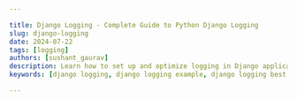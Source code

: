 ```yaml
---

title: Django Logging - Complete Guide to Python Django Logging
slug: django-logging
date: 2024-07-22
tags: [logging]
authors: [sushant_gaurav]
description: Learn how to set up and optimize logging in Django applications. Discover configurations, best practices, and advanced techniques for effective logging and monitoring.
keywords: [django logging, django logging example, django logging best practices, django logging to file, django logging formatter]

---
```


<head>
<script
  type="application/ld+json"
  dangerouslySetInnerHTML={{ __html: JSON.stringify({
    "@context": "https://schema.org",
    "@type": "TechArticle",
    "headline": "Django Logging - Complete Guide to Python Django Logging",
    "alternativeHeadline": "Master Django logging - Learn setup, configuration, and advanced features for efficient, structured logging",
    "author": {
      "@type": "Person",
      "name": "Sushant Gaurav"
    },
    "publisher": {
      "@type": "Organization",
      "name": "SigNoz",
      "logo": {
        "@type": "ImageObject",
        "url": "https://signoz.io/img/SigNozLogo-orange.svg"
      }
    },
    "datePublished": "2024-07-22T00:00:00Z",
    "dateModified": "2024-07-22T00:00:00Z",
    "mainEntityOfPage": {
      "@type": "WebPage",
      "@id": "https://signoz.io/guides/django-logging/"
    },
    "description": "Learn how to set up and optimize logging in Django applications. Discover configurations, best practices, and advanced techniques for effective logging and monitoring.",
    "keywords": "django logging, django logging example, django logging best practices, django logging to file, django logging formatter",
    "articleSection": "Technology",
    "inLanguage": "en",
    "isPartOf": {
      "@type": "Blog",
      "name": "SigNoz Blog",
      "url": "https://signoz.io/blog/"
    },
    "about": [
      {
        "@type": "Thing",
        "name": "Django Logging",
        "description": "A comprehensive guide to logging in Django applications"
      },
      {
        "@type": "Thing",
        "name": "Python",
        "description": "A high-level programming language"
      },
      {
        "@type": "Thing",
        "name": "Logging",
        "description": "The process of recording application events and errors"
      }
    ],
    "mentions": [
      {
        "@type": "SoftwareApplication",
        "name": "Django",
        "applicationCategory": "Web Framework"
      },
      {
        "@type": "SoftwareApplication",
        "name": "SigNoz",
        "applicationCategory": "Observability Platform"
      }
    ],
    "mainEntity": {
      "@type": "FAQPage",
      "mainEntity": [
        {
          "@type": "Question",
          "name": "What is Django Logging?",
          "acceptedAnswer": {
            "@type": "Answer",
            "text": "Django Logging is a mechanism provided by the Django module to record events and errors during the execution of a web application."
          }
        },
        {
          "@type": "Question",
          "name": "How do I log messages at different severity levels in Django?",
          "acceptedAnswer": {
            "@type": "Answer",
            "text": "We can use logger methods like logger.debug(), logger.info(), logger.warning(), logger.error(), and logger.critical() to log different severity levels in Django."
          }
        },
        {
          "@type": "Question",
          "name": "How do I set up different logging handlers in Django?",
          "acceptedAnswer": {
            "@type": "Answer",
            "text": "Define handlers in the LOGGING configuration in settings.py and assign them to loggers."
          }
        },
        {
          "@type": "Question",
          "name": "How do I log database queries in Django?",
          "acceptedAnswer": {
            "@type": "Answer",
            "text": "We can enable the Django django.db.backends logger in the LOGGING configuration to log database queries in the Django application."
          }
        },
        {
          "@type": "Question",
          "name": "How do I log errors and exceptions in Django?",
          "acceptedAnswer": {
            "@type": "Answer",
            "text": "We can use the logger.error() and logger.exception() methods to capture and log exceptions in the Django application."
          }
        },
        {
          "@type": "Question",
          "name": "How do I filter logs by severity or other criteria in Django?",
          "acceptedAnswer": {
            "@type": "Answer",
            "text": "We can use the logging filters in the LOGGING configuration to include or exclude specific log messages."
          }
        },
        {
          "@type": "Question",
          "name": "How do I use Django logging with third-party libraries?",
          "acceptedAnswer": {
            "@type": "Answer",
            "text": "We can configure logging for third-party libraries by including their loggers in the LOGGING configuration."
          }
        },
        {
          "@type": "Question",
          "name": "How do I benchmark the performance of logging in Django?",
          "acceptedAnswer": {
            "@type": "Answer",
            "text": "We can use performance logging middleware and third-party tools like SigNoz to measure and analyze the impact of logging in our application."
          }
        },
        {
          "@type": "Question",
          "name": "Where can I find the documentation and examples for Django logging?",
          "acceptedAnswer": {
            "@type": "Answer",
            "text": "Refer to the official Django documentation and various online guides, articles, and tutorials for good examples and explanations."
          }
        }
      ]
    },
    "tutorial": {
      "@type": "HowTo",
      "name": "How to Use Django Logging",
      "step": [
        {
          "@type": "HowToStep",
          "name": "Install Django",
          "text": "Install Django using pip: pip install django"
        },
        {
          "@type": "HowToStep",
          "name": "Create a Django Project",
          "text": "Create a new Django project using django-admin startproject myproject"
        },
        {
          "@type": "HowToStep",
          "name": "Configure Logging in settings.py",
          "text": "Update the LOGGING configuration in settings.py to set up logging"
        },
        {
          "@type": "HowToStep",
          "name": "Import and Use Logging",
          "text": "Import the logging module and use it in your Django views or models"
        },
        {
          "@type": "HowToStep",
          "name": "Set Up File Handlers",
          "text": "Configure file handlers in settings.py to direct logs to files"
        },
        {
          "@type": "HowToStep",
          "name": "Implement Rotating File Handlers",
          "text": "Use RotatingFileHandler to manage log file sizes and backups"
        },
        {
          "@type": "HowToStep",
          "name": "Log Requests and Responses in Middleware",
          "text": "Create custom middleware to log request and response data"
        }
      ]
    }
  }) }}
/>
</head>

In web applications, logging is quite important as it helps in monitoring and debugging our application. Django is a popular web framework of Python that provides us with a lot of robust logging capabilities which can help the developers to keep track of application behaviour and issues.

Django projects sometimes become a bit lengthy and complicated so logging in Django projects becomes crucial for identifying and resolving errors, analyzing user actions, and maintaining application health. In this article/ guide, we will be exploring the Django logging features, configuration options, and Django logging best practices.

## Getting Started with Django Logging

Let us get started by first setting up the Django project and then learning the basic and advanced configurations of logging. We also be taking a Django logging example for more clarity.

### Setting Up a Django Project

Before diving into the logging details and configurations, let us first set up a basic Django project. So, if Django is already installed on your system then you are good to go but if you have not installed Django yet, you can do so easily using `pip` utility:

```
pip install django
```

For a quick refresh of the memory, Django is a high-level Python web framework. Django provides numerous built-in features like an ORM, authentication, and an admin interface, making it an ideal choice for quickly and efficiently developing complex, database-driven websites. It promotes the reuse of code and best practices as well.

Let us now move on to create a new Django project and navigate into its directory using the `django-admin` command and `cd` command:

```
django-admin startproject myproject
cd myproject
```

Here, `myproject` is the name of our Django project directory.

### Basic Logging Configuration in Django

Django utilized Python's built-in logging module to perform system-wide logging. We can configure the logging of our Django application in the `settings.py` file.

To learn about Logging in Python in more detail, you can click [here](https://signoz.io/guides/logging-in-python/).

### Using the `settings.py` File

We need to update some basic configurations in the `settings.py` file so that it can log the errors to the console.

The location of the `setting.py` file is inside the `myproject` directory.

```python
# myproject/settings.py

import os

LOGGING = {
    'version': 1,
    'disable_existing_loggers': False,
    'handlers': {
        'console': {
            'level': 'DEBUG',
            'class': 'logging.StreamHandler',
        },
    },
    'loggers': {
        'django': {
            'handlers': ['console'],
            'level': os.getenv('DJANGO_LOG_LEVEL', 'DEBUG'),
        },
    },
}
```

Explanation:

- `version`: Using version, we are specifying the version of the logging configuration schema. `1` is the current version.
- `disable_existing_loggers`: It keeps the existing loggers enabled (hence set to `False`).
- `handlers`: Handlers are used to define how log messages are handled. The `console` handler directs messages to the console with a logging level of `DEBUG` and uses `logging.StreamHandler` to stream the logs. We can change the logging level here as well according to the use case.
- `loggers`: It specifies the loggers. The Django logger:
    - It uses the `console` handler which is defined earlier.
    - It sets its logging level to the value of the `DJANGO_LOG_LEVEL` environment variable, with the default value of `DEBUG` if the variable is not set.

This simple yet effective setup ensures that all log messages from our Django application are sent to the console.

### Importing the Logging Module

Now after setting up the `setting.py` file, we can start logging messages by importing the logging module into the Django views, models, or any other part of the project. To import logging into the Django project, we just need to import the module and configure it as:

```python
import logging

logger = logging.getLogger(__name__)
```

## Configuring Django Logging

Let us now learn to configure the Django logging.

### Default Logging Configuration

We can utilize the Logging module of Python for logging and debugging our application but Django also comes with a default logging configuration which can help to log warnings and errors to the console quite easily.

We can use the Django logging or default logging configuration for development but it usually needs enhancement for production-related usage.

### Custom Logging Configuration

We should customize the logging configuration as per our needs and as per the project's use case. So, let us now see how we can customize the configuration.

Creating a Custom Logging Configuration

First start by customizing the configuration to the `settings.py` file (adding custom configuration):

```python
# myproject/settings.py

LOGGING = {
    'version': 1,
    'disable_existing_loggers': False,
    'formatters': {
        'verbose': {
            'format': '{levelname} {asctime} {module} {message}',
            'style': '{',
        },
        'simple': {
            'format': '{levelname} {message}',
            'style': '{',
        },
    },
    'handlers': {
        'file': {
            'level': 'DEBUG',
            'class': 'logging.FileHandler',
            'filename': 'debug.log',
            'formatter': 'verbose',
        },
        'console': {
            'class': 'logging.StreamHandler',
            'formatter': 'simple',
        },
    },
    'loggers': {
        'django': {
            'handlers': ['file', 'console'],
            'level': 'DEBUG',
        },
    },
}
```

Explanation:

- `formatters`: Here we are defining the format of log messages.
    - `verbose`: The `verbose` Django logging formatter includes detailed information in the log messages. Detailed information includes the log level, timestamp, module name, and the actual log message. This format is specified using the string formatting style of Python.
    - `simple`: The `simple` Django logging formatter is more straightforward and includes only the log level and the log message.
- `handlers`: Handlers are used to determine where the log messages are to be displayed or stored.
    - `file`: The `file` handler writes the log messages to a file named `debug.log`. It captures all messages with a `DEBUG` level or higher and formats them using the `verbose` formatter. The `class` is set here to `logging.FileHandler`, which directs the generated logs to a file.
    - `console`: The `console` handler streams log messages to the console. It uses the `simple` Django logging formatter and the `logging.StreamHandler` class to output logs to the standard output stream.
- `loggers`: The `loggers` section defines the loggers for the application.
    - `django`: Here the `django` logger is configured to use both the `file` and `console` handlers. It will capture all messages at the `DEBUG` level or higher. So, every log message from Django will be written to both the `debug.log` file and to the console.

Example:

```python
# myproject/settings.py

LOGGING = {
    'version': 1,
    'disable_existing_loggers': False,
    'formatters': {
        'custom_format': {
            'format': '{levelname} {asctime} {module} {message}',
            'style': '{',
        },
    },
    'handlers': {
        'custom_handler': {
            'level': 'INFO',
            'class': 'logging.StreamHandler',
            'formatter': 'custom_format',
        },
    },
    'loggers': {
        'custom_logger': {
            'handlers': ['custom_handler'],
            'level': 'INFO',
        },
    },
}

# myapp/views.py

import logging

logger = logging.getLogger('custom_logger')

def custom_logging_view(request):
    logger.info('Custom logging view was called')
    return HttpResponse('Check the custom logging output')
```

Here, we are setting up a custom logger with a custom format. When `custom_logging_view` is called, it logs an informational message with a timestamp and module name.
Output:

```python
INFO 2024-07-01 12:34:56.789 views Custom logging view was called
```

- Note:
    
    This is a sample code, you can utilize it in your project as per your use case.
    

### Logging to Files

We usually write the logs to the console for basic debugging but in many cases, we want the logs to persist for further usage and to run test cases. So, we can customize the `setting.py` file so that we can direct Django logging to the file which makes sure that the generated logs are also saved into a file so that it will persist.

Setting Up File Handlers

Setting up a file handler is pretty easy. We have already done that in the above configuration. The configurations look like:

```python
'handlers': {
    'file': {
        'level': 'DEBUG',
        'class': 'logging.FileHandler',
        'filename': 'debug.log',
        'formatter': 'verbose',
    },
}
```

Example

```python
# myproject/settings.py

LOGGING = {
    'version': 1,
    'disable_existing_loggers': False,
    'formatters': {
        'verbose': {
            'format': '{levelname} {asctime} {module} {message}',
            'style': '{',
        },
    },
    'handlers': {
        'file': {
            'level': 'DEBUG',
            'class': 'logging.FileHandler',
            'filename': 'debug.log',
            'formatter': 'verbose',
        },
    },
    'loggers': {
        'file_logger': {
            'handlers': ['file'],
            'level': 'DEBUG',
        },
    },
}

# myapp/views.py

import logging

logger = logging.getLogger('file_logger')

def file_logging_view(request):
    logger.debug('File logging view was called')
    return HttpResponse('Check the file logging output')
```

Here, we are setting up logging to a file named `debug.log` with a verbose format. When `file_logging_view` is called, it logs a debug message to the file.

Output:

```python
DEBUG 2024-07-01 12:34:56.789 views File logging view was called
```

- Note:
    
    This is a sample code, you can utilize it in your project as per your use case. 
    

Rotating File Handlers for Log File Management

To manage the log files more effectively, we can use the concept of rotating file handlers. Rotating file handler means that instead of letting a single log file grow indefinitely, we can configure a logging system to automatically create a new log file when the current log file reaches a certain size.

This simple yet effective modification in the configuration helps us in keeping the log files manageable and prevents them from consuming too much disk space.

```python
from logging.handlers import RotatingFileHandler

LOGGING = {
    'handlers': {
        'rotating_file': {
            'level': 'DEBUG',
            'class': 'logging.handlers.RotatingFileHandler',
            'filename': 'myapp.log',
            'maxBytes': 1024*1024*5,  # 5 MB
            'backupCount': 5,
            'formatter': 'verbose',
        },
    },
}
```

Explanation:

- `class`: The `class` is used to specify the use of `RotatingFileHandler` class from the `logging.handlers` module.
- `filename`: It is used to define the name of the log file.
- `maxBytes`: It sets the maximum size of the log file (here we have set it to 5 MB ). So, when this size is exceeded, the log file is rotated.
- `backupCount`: It specifies the number of backup files to keep. In our example, we have set it to 5. So, only 5 old log files are retained.

### Logging to the Console

Console logging is useful for development and debugging and we have already configured a console handler in our custom logging setup:

```python
'handlers': {
    'console': {
        'class': 'logging.StreamHandler',
        'formatter': 'simple',
    },
}
```

Example

```python
# myproject/settings.py

LOGGING = {
    'version': 1,
    'disable_existing_loggers': False,
    'formatters': {
        'simple': {
            'format': '{levelname} {message}',
            'style': '{',
        },
    },
    'handlers': {
        'console': {
            'class': 'logging.StreamHandler',
            'formatter': 'simple',
        },
    },
    'loggers': {
        'console_logger': {
            'handlers': ['console'],
            'level': 'DEBUG',
        },
    },
}

# myapp/views.py

import logging

logger = logging.getLogger('console_logger')

def console_logging_view(request):
    logger.debug('Console logging view was called')
    return HttpResponse('Check the console logging output')
```

Here, we are setting up logging to the console with a simple format. When `console_logging_view` is called, it logs a debug message to the console.

Output:

```python
DEBUG Console logging view was called
```

- Note:
    
    This is a sample code, you can utilize it in your project as per your use case. 
    

### Sending Logs to Monitoring Services

To learn about how to utilize OpenTelemetry for monitoring and advanced logging, you can refer to our articles:

- [Django OpenTelemetry Instrumentation](https://signoz.io/docs/instrumentation/django/)
- [Monitoring Django application performance with OpenTelemetry](https://signoz.io/blog/opentelemetry-django/)

## Logging in Django Views and Middleware

Let us now learn how we can configure logging the views and middleware of Django.

### Adding Logging to Views

Adding the logging to views helps us to track the user actions and events. It provides valuable insights into user behaviour and helps us to identify issues in the application flow.

Using the `logger` Object in Views

Let us add logging into the `views.py` file:

```python
# myapp/views.py

from django.shortcuts import render
import logging

logger = logging.getLogger(__name__)

def my_view(request):
    logger.info('My view was called')
    return render(request, 'my_template.html')
```

Output:

```python
INFO 2024-07-01 12:34:56.789 my_view My view was called
```

Explanation:

- `logger = logging.getLogger(name)`: It initializes a logger object. The `__name__` argument ensures that the logger is named after the module which helps us to identify where the logs are coming from.
- `logger.info('My view was called')`: Logs an informational message indicating that this view was called. This helps us to track when and how often this view is accessed.

Example: Logging User Actions

Let us take a sample scenario where we log user actions:

```python
def user_action_view(request):
    user = request.user
    logger.info(f'User {user.username} performed an action')
    return render(request, 'action_template.html')
```

Output:
When a user performs an action, the log entry will look similar to this:

```bash
INFO User sushant_gaurav performed an action
```

Explanation:

- `user = request.user`: It will retrieve the current user from the request object.
- `logger.info(f'User {user.username} performed an action')`: It logs an informational message that includes the username (of the user) who acted. It helps to track specific user actions and can be useful for debugging and auditing.

### Adding Logging to Middleware

We can also create a custom middleware to log request and response data.

Creating Custom Middleware for Logging

Let us now configure a custom middleware.

```python
# myapp/middleware.py

import logging

logger = logging.getLogger(__name__)

class LoggingMiddleware:
    def __init__(self, get_response):
        self.get_response = get_response

    def __call__(self, request):
        logger.info(f'Request: {request.method} {request.path}')
        response = self.get_response(request)
        logger.info(f'Response: {response.status_code}')
        return response
```

When a request is made to the Django application, the logging middleware will output log entries similar to the following:

Output:

```bash
INFO Request: GET /home
INFO Response: 200
```

### Example: Logging Request and Response Data

Let us create a sample custom middleware for the project’s settings:

```python
# myproject/settings.py

MIDDLEWARE = [
    # ... other middleware ...
    'myapp.middleware.LoggingMiddleware',
]
```

Explanation:

- `MIDDLEWARE`: It is a list in Django's `settings.py` file that defines the middleware components that are used by the Django application. Middleware in Django is a simple way to process the requests globally before they reach the view and after this, the views process them.
- `'myapp.middleware.LoggingMiddleware'`: It will add a custom logging middleware to the list of middleware components. Here, we are assuming that `LoggingMiddleware` is a class defined in the `myapp/middleware.py` file. By including it in the `MIDDLEWARE` list, Django ensures that every request and response goes through this middleware which allows us to add logging at the middleware level.

## Advanced Logging Techniques

Let us now look into the advanced Django logging.

### Structured Logging

Structured logging outputs the generated logs into a structured format like JSON which makes it easier to parse and analyze.

Using JSON Format for Logs

```python
import json_log_formatter

LOGGING = {
    'formatters': {
        'json': {
            '()': json_log_formatter.JSONFormatter,
        },
    },
    'handlers': {
        'file': {
            'class': 'logging.FileHandler',
            'formatter': 'json',
        },
    },
}
```

Benefits of Structured Logging

Structured logs are more readable and easier to process with tools. To learn more about structured logging, you can refer to the article [`StructLog` in Python](https://signoz.io/guides/structlog/).

### Contextual Logging

Contextual logging helps to add more information to log messages. It makes them to add more information. By including contextual details in the logs such as user information, request data, or any other relevant details, we can gain better insights into the events occurring within the application.

Contextual logging is quite useful in scenarios where we are debugging and monitoring as it provides a clearer picture of the application's state at the time of logging.

Adding Contextual Information to Logs

One of the most effective ways to add contextual information to the logs in Django is by using Django signals. Signals allow certain senders to notify a set of receivers when some action has taken place. When we connect the logging functions to these signals, we can automatically include contextual information in our log messages.

Using Django Signals for Contextual Logging

Let us take an example where we are utilizing contextual logging.

```python
# Importing the necessary modules
from django.db.models.signals import post_save
from django.dispatch import receiver
import logging

# This sets up a logger for the current module. The `__name__` argument ensures that the logger is named after the current module.
logger = logging.getLogger(__name__)

# If created is True, it logs that a new instance of the model was created. If created is False, it logs that an existing instance of the model was updated.
@receiver(post_save, sender='myapp.MyModel')
def log_model_save(sender, instance, created, **kwargs):
    if created:
        logger.info(f'Created new {sender.__name__} instance: {instance}')
    else:
        logger.info(f'Updated {sender.__name__} instance: {instance}')
```

Explanation:

- `post_save`: It is a built-in Django signal that is sent at the end of the save method of a model.
- `receiver`: `receiver` is a decorator that is used to register a function as a signal receiver.
- `@receiver(post_save, sender='myapp.MyModel')`: The `receiver` decorator registers the `log_model_save` function as a receiver for `post_save` signals from the `MyModel` model in the `myapp` application.
- `def log_model_save(sender, instance, created, kwargs)`**: It defines the function that will be called when the signal is sent.
    - `sender`: It is the model class that sends the signal.
    - `instance`: The actual instance of the model that was saved.
    - `created`: A boolean indicating whether a new record was created (True) or an existing record was updated (False).
    - `*kwargs`: Additional keyword arguments.

### Exception Logging

Exception handling is also quite important as it captures and logs the exceptions to help with debugging and error tracking.

Capturing and Logging Exceptions

Let us take a sample example to see how we can use logging with an exception.

```python
try:
    result = 1 / 0
except ZeroDivisionError as e:
    logger.error('An error occurred', exc_info=True)
```

We can similarly use the logging inside an exception (`try`-`except`) block in our Django application code as per the need.

Using Django’s `error` and `exception` Methods

Let us now look at two ways to log errors and exceptions using the logger object in Django.

Code:

```python
logger.error('An error occurred', exc_info=True)
```

Here:

- `logger.error('An error occurred')`: This logger will log an error message with the level set to `ERROR`.
- `exc_info=True`: It is an additional argument that includes exception information in the log entry. So, when an exception occurs, the `exc_info=True` will attach the traceback to the log message which makes it more informative for debugging purposes.

Code:

```python
logger.exception('An exception occurred')
```

Here:

- `logger.exception('An exception occurred')`: It is a shorthand for logging an error message with the level set to `ERROR`. It automatically includes the current exception information in the log entry.
- This method is particularly useful inside an except block because it captures the exception and the traceback without the need for the `exc_info=True` parameter.

### Performance Monitoring

We can also log the performance metrics to track the performance of our application. We can use SingNoz and OpenTelemetry for monitoring. To learn more in detail refer to the next section of the article.

Logging Performance Metrics

We can even use the Django middleware to log request processing time. Let us look at a sample code for the same:

```python
import time
import logging

logger = logging.getLogger(__name__)

class PerformanceLoggingMiddleware:
    def __init__(self, get_response):
        self.get_response = get_response

    def __call__(self, request):
        start_time = time.time()
        response = self.get_response(request)
        duration = time.time() - start_time
        logger.info(f'{request.method} {request.path} took {duration:.2f}s')
        return response
```

## Integrating Django Logging with Monitoring Tools

So far, we have implemented logging in Python. However, simply logging events is not enough to ensure the health and performance of your application. To get the most out of our logging we can always integrate it with monitoring tools such as SigNoz. Monitoring these logs is crucial to gaining real-time insights, detecting issues promptly, and maintaining the overall stability of your system.

### Why Monitoring Logs is Important

Here are the key reasons why monitoring logs is important:

1. Issue detection and troubleshooting
2. Performance monitoring
3. Security and Compliance
4. Operational insights
5. Automation and alerts
6. Historical analysis
7. Proactive maintenance
8. Support and customer service

To cover all the above major components, you can make use of tools like [SigNoz](https://signoz.io/). 

StructLog is easily connected with a variety of monitoring systems to improve observability. This allows you to better understand your application's behaviour and performance.

### Sending Logs to SigNoz

SigNoz is a full-stack open-source application performance monitoring and observability tool that can be used in place of DataDog and New Relic. SigNoz is built to give a SaaS-like user experience combined with the perks of open-source software. Developer tools should be developed first, and SigNoz was built by developers to address the gap between SaaS vendors and open-source software.

Key architecture features:

- Logs, Metrics, and traces under a single dashboard
    
    SigNoz provides logs, metrics, and traces all under a single dashboard. You can also correlate these telemetry signals to debug your application issues quickly.
    
- Native OpenTelemetry support
    
    SigNoz is built to support <a href="https://opentelemetry.io/" rel="noopener noreferrer nofollow" target="_blank">OpenTelemetry</a> natively, which is quietly becoming the world standard for generating and managing telemetry data.
    

### Setup SigNoz

<GetStartedSigNoz />

For detailed steps and configurations on how to send logs to SigNoz, refer to the [following official blog by SigNoz engineer Srikanth Chekuri](https://signoz.io/opentelemetry/logging-in-python/).

## Best Practices for Django Logging

Let us now look at some of the Django logging best practices as they help in handling the logs easily.

1. Keeping Logs Clean and Manageable: Make sure that the generated logs are concise and relevant so use the log levels appropriately and avoid logging sensitive information.
2. Setting Appropriate Logging Levels: Django supports multiple logging levels such as `DEBUG`, `INFO`, `WARNING`, `ERROR`, and `CRITICAL`. So, set these log levels based on the severity of events.
3. Securing Sensitive Information in Logs: Mask or exclude sensitive information from logs to protect user privacy.
4. Regularly Reviewing and Rotating Logs: Review logs regularly to identify patterns and issues. Rotate logs to manage disk space effectively.

## Troubleshooting Common Issues

Let us now look at some of the common issues related to troubleshooting.

1. Common Logging Configuration Errors: It ensures that the logging configuration mentioned in the `settings.py` is correctly formatted and the handlers are properly defined.
2. Debugging Logging Issues in Django: We can use Django's `DEBUG` mode and check the console output to troubleshoot logging issues.

## Conclusion

- Django provides us with robust logging capabilities that are essential for web application monitoring.
- Setting up the logging in Django involves configuring the `settings.py` file. We can set handlers, loggers, formats, etc. in the `settings.py` file. Custom logging configurations can include handlers, formatters, and loggers.
- We can direct the logs to files, consoles, or external services.
- By adding logging to views and middleware of the Django application, we can enhance the application observability.
- We can also utilize advanced logging techniques like structured and contextual logging to improve log readability and usefulness.
- Integrating logging with monitoring tools like Signoz can maximise the benefits of the logging setup.

## FAQs

### What is Django Logging?

Django Logging is a mechanism provided by the Django module to record events and errors during the execution of a web application.

### How do I log messages at different severity levels in Django?

We can use logger methods like `logger.debug()`, `logger.info()`, `logger.warning()`, `logger.error()`, and `logger.critical()` to log different severity levels in Django.

### How do I set up different logging handlers in Django?

Define handlers in the LOGGING configuration in `settings.py` and assign them to loggers.

### How do I log database queries in Django?

We can enable the Django `django.db.backends` logger in the `LOGGING` configuration to log database queries in the Django application.

### How do I log errors and exceptions in Django?

We can use the `logger.error()` and `logger.exception()` methods to capture and log exceptions in the Django application.

### How do I filter logs by severity or other criteria in Django?

We can use the logging filters in the `LOGGING` configuration to include or exclude specific log messages.

### How do I use Django logging with third-party libraries?**

We can configure logging for third-party libraries by including their loggers in the `LOGGING` configuration.

### How do I benchmark the performance of logging in Django?

We can use performance logging middleware and third-party tools like SigNoz to measure and analyze the impact of logging in our application.

### Where can I find the documentation and examples for Django logging?

Refer to the official Django documentation and various online guides, articles, and tutorials for good examples and explanations.
